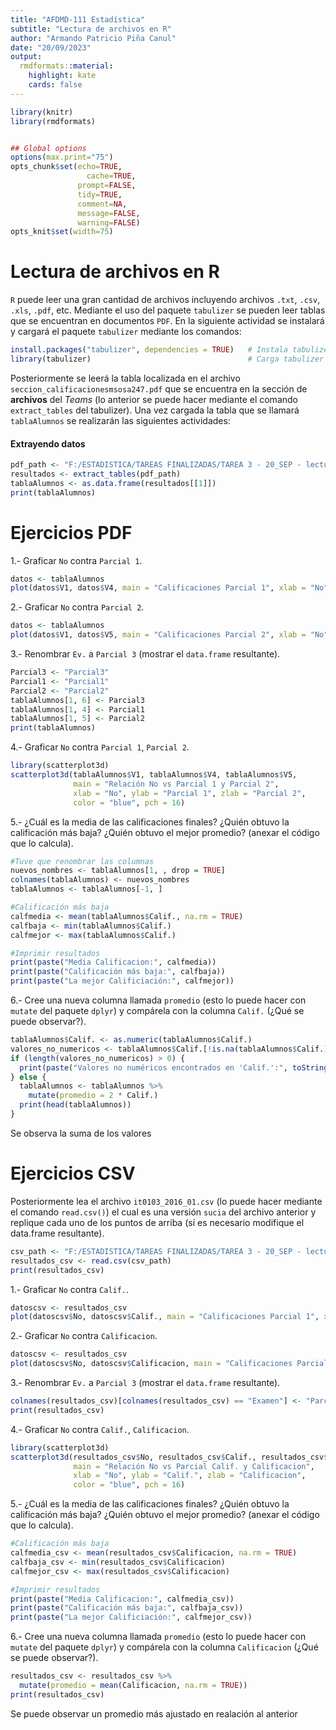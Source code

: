 ---
title: "AFDMD-111 Estadística"
subtitle: "Lectura de archivos en R"
author: "Armando Patricio Piña Canul"
date: "20/09/2023"
output:
  rmdformats::material:
    highlight: kate
    cards: false
---


```{r knitr_init, echo=FALSE, message=TRUE, cache=FALSE, warnings=F}
library(knitr)
library(rmdformats)


## Global options
options(max.print="75")
opts_chunk$set(echo=TRUE,
	             cache=TRUE,
               prompt=FALSE,
               tidy=TRUE,
               comment=NA,
               message=FALSE,
               warning=FALSE)
opts_knit$set(width=75)
```

# Lectura de archivos en R

`R` puede leer una gran cantidad de archivos incluyendo archivos `.txt`, `.csv`, `.xls`, `.pdf`, etc. Mediante el uso del paquete `tabulizer` se pueden leer tablas que se encuentran en documentos `PDF`. En la siguiente actividad se instalará y cargará el paquete `tabulizer` mediante los comandos:


```{r, eval=FALSE}
install.packages("tabulizer", dependencies = TRUE)   # Instala tabulizer
library(tabulizer)                                   # Carga tabulizer
```

Posteriormente se leerá la tabla localizada en el archivo `seccion_calificacionesmsosa247.pdf` que se encuentra en la sección de **archivos** del *Teams* (lo anterior se puede hacer mediante el comando `extract_tables` del tabulizer). Una vez cargada la tabla que se llamará `tablaAlumnos` se realizarán las siguientes actividades:

#### Extrayendo datos
```{r}
pdf_path <- "F:/ESTADISTICA/TAREAS FINALIZADAS/TAREA 3 - 20_SEP - lectura de archivos/seccion_calificacionesmsosa247.pdf" # Aqui se pone la ubicación del archivo
resultados <- extract_tables(pdf_path)
tablaAlumnos <- as.data.frame(resultados[[1]])
print(tablaAlumnos)
```

# Ejercicios PDF

1.- Graficar `No` contra `Parcial 1`.
```{r, eval=TRUE}
datos <- tablaAlumnos
plot(datos$V1, datos$V4, main = "Calificaciones Parcial 1", xlab = "No", ylab = "Parcial 1")
```

2.- Graficar `No` contra `Parcial 2`.
```{r, eval=TRUE}
datos <- tablaAlumnos
plot(datos$V1, datos$V5, main = "Calificaciones Parcial 2", xlab = "No", ylab = "Parcial 2")
```

3.- Renombrar `Ev.` a `Parcial 3` (mostrar el `data.frame` resultante).
```{r, eval=TRUE}
Parcial3 <- "Parcial3"
Parcial1 <- "Parcial1"
Parcial2 <- "Parcial2"
tablaAlumnos[1, 6] <- Parcial3
tablaAlumnos[1, 4] <- Parcial1
tablaAlumnos[1, 5] <- Parcial2
print(tablaAlumnos)
```

4.- Graficar `No` contra `Parcial 1`, `Parcial 2`.
```{r}
library(scatterplot3d)
scatterplot3d(tablaAlumnos$V1, tablaAlumnos$V4, tablaAlumnos$V5,
              main = "Relación No vs Parcial 1 y Parcial 2",
              xlab = "No", ylab = "Parcial 1", zlab = "Parcial 2",
              color = "blue", pch = 16)
```

5.- ¿Cuál es la media de las calificaciones finales? ¿Quién obtuvo la calificación más baja? ¿Quién obtuvo el mejor promedio? (anexar el código que lo calcula).
```{r}
#Tuve que renombrar las columnas
nuevos_nombres <- tablaAlumnos[1, , drop = TRUE]
colnames(tablaAlumnos) <- nuevos_nombres
tablaAlumnos <- tablaAlumnos[-1, ]

#Calificación más baja
calfmedia <- mean(tablaAlumnos$Calif., na.rm = TRUE)
calfbaja <- min(tablaAlumnos$Calif.)
calfmejor <- max(tablaAlumnos$Calif.)

#Imprimir resultados
print(paste("Media Calificacion:", calfmedia))
print(paste("Calificación más baja:", calfbaja))
print(paste("La mejor Calificiación:", calfmejor))
```

6.- Cree una nueva columna llamada `promedio` (esto lo puede hacer con `mutate` del paquete `dplyr`) y compárela con la columna `Calif.` (¿Qué se puede observar?).
```{r}

tablaAlumnos$Calif. <- as.numeric(tablaAlumnos$Calif.)
valores_no_numericos <- tablaAlumnos$Calif.[!is.na(tablaAlumnos$Calif.) & !is.numeric(tablaAlumnos$Calif.)]
if (length(valores_no_numericos) > 0) {
  print(paste("Valores no numéricos encontrados en 'Calif.':", toString(valores_no_numericos)))
} else {
  tablaAlumnos <- tablaAlumnos %>%
    mutate(promedio = 2 * Calif.)
  print(head(tablaAlumnos))
}
```

Se observa la suma de los valores


# Ejercicios CSV

Posteriormente lea el archivo `it0103_2016_01.csv` (lo puede hacer mediante el comando `read.csv()`) el cual es una versión `sucia` del archivo anterior y replique cada uno de los puntos de arriba (sí es necesario modifique el data.frame resultante).

```{r}
csv_path <- "F:/ESTADISTICA/TAREAS FINALIZADAS/TAREA 3 - 20_SEP - lectura de archivos/it0103_2016_01.csv"
resultados_csv <- read.csv(csv_path)
print(resultados_csv)
```

1.- Graficar `No` contra `Calif.`.
```{r, eval=TRUE}
datoscsv <- resultados_csv
plot(datoscsv$No, datoscsv$Calif., main = "Calificaciones Parcial 1", xlab = "No", ylab = "Calif.")
```

2.- Graficar `No` contra `Calificacion`.
```{r, eval=TRUE}
datoscsv <- resultados_csv
plot(datoscsv$No, datoscsv$Calificacion, main = "Calificaciones Parcial 1", xlab = "No", ylab = "Calif.")
```
3.- Renombrar `Ev.` a `Parcial 3` (mostrar el `data.frame` resultante).
```{r, eval=TRUE}
colnames(resultados_csv)[colnames(resultados_csv) == "Examen"] <- "Parcial"
print(resultados_csv)
```

4.- Graficar `No` contra `Calif.`, `Calificacion`.
```{r, eval=TRUE}
library(scatterplot3d)
scatterplot3d(resultados_csv$No, resultados_csv$Calif., resultados_csv$Calificacion,
              main = "Relación No vs Parcial Calif. y Calificacion",
              xlab = "No", ylab = "Calif.", zlab = "Calificacion",
              color = "blue", pch = 16)
```

5.- ¿Cuál es la media de las calificaciones finales? ¿Quién obtuvo la calificación más baja? ¿Quién obtuvo el mejor promedio? (anexar el código que lo calcula).
```{r}
#Calificación más baja
calfmedia_csv <- mean(resultados_csv$Calificacion, na.rm = TRUE)
calfbaja_csv <- min(resultados_csv$Calificacion)
calfmejor_csv <- max(resultados_csv$Calificacion)

#Imprimir resultados
print(paste("Media Calificacion:", calfmedia_csv))
print(paste("Calificación más baja:", calfbaja_csv))
print(paste("La mejor Calificiación:", calfmejor_csv))
```

6.- Cree una nueva columna llamada `promedio` (esto lo puede hacer con `mutate` del paquete `dplyr`) y compárela con la columna `Calificacion` (¿Qué se puede observar?).
```{r}
resultados_csv <- resultados_csv %>%
  mutate(promedio = mean(Calificacion, na.rm = TRUE))
print(resultados_csv)
```

Se puede observar un promedio más ajustado en realación al anterior

